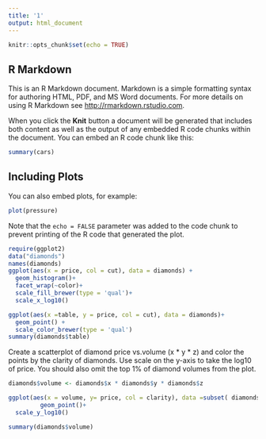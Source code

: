 ```yaml
---
title: '1'
output: html_document
---
```


```r
knitr::opts_chunk$set(echo = TRUE)
```

## R Markdown

This is an R Markdown document. Markdown is a simple formatting syntax for authoring HTML, PDF, and MS Word documents. For more details on using R Markdown see <http://rmarkdown.rstudio.com>.

When you click the **Knit** button a document will be generated that includes both content as well as the output of any embedded R code chunks within the document. You can embed an R code chunk like this:

```r
summary(cars)
```

## Including Plots

You can also embed plots, for example:

```r
plot(pressure)
```

Note that the `echo = FALSE` parameter was added to the code chunk to prevent printing of the R code that generated the plot.

```r
require(ggplot2)
data("diamonds")
names(diamonds)
ggplot(aes(x = price, col = cut), data = diamonds) +
  geom_histogram()+
  facet_wrap(~color)+
  scale_fill_brewer(type = 'qual')+
  scale_x_log10()
```

```r
ggplot(aes(x =table, y = price, col = cut), data = diamonds)+
  geom_point() +
  scale_color_brewer(type = 'qual')
summary(diamonds$table)
```

 Create a scatterplot of diamond price vs.volume (x * y * z) and color the points by the clarity of diamonds. Use scale on the y-axis to take the log10 of price. You should also omit the top 1% of diamond volumes from the plot.

```r
diamonds$volume <- diamonds$x * diamonds$y * diamonds$z

ggplot(aes(x = volume, y= price, col = clarity), data =subset( diamonds, volume< 0.99*max(volume))) + 
         geom_point()+
  scale_y_log10()

summary(diamonds$volume)
```

